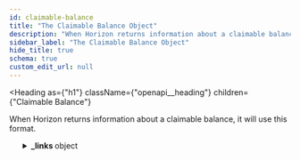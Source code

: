 ```yaml
---
id: claimable-balance
title: "The Claimable Balance Object"
description: "When Horizon returns information about a claimable balance, it will use this format."
sidebar_label: "The Claimable Balance Object"
hide_title: true
schema: true
custom_edit_url: null
---
```



<Heading
  as={"h1"}
  className={"openapi__heading"}
  children={"Claimable Balance"}
>
</Heading>



When Horizon returns information about a claimable balance, it will use this format.

<ul>
  <SchemaItem
    collapsible={true}
    className={"schemaItem"}
  >
    <details
      style={{}}
      className={"openapi-markdown__details"}
    >
      <summary
        style={{}}
      >
        <span
          className={"openapi-schema__container"}
        >
          <strong
            className={"openapi-schema__property"}
          >
            _links
          </strong><span
            className={"openapi-schema__name"}
          >
             object
          </span>
        </span>
      </summary><div
        style={{"marginLeft":"1rem"}}
      >
        <SchemaItem
          collapsible={true}
          className={"schemaItem"}
        >
          <details
            style={{}}
            className={"openapi-markdown__details"}
          >
            <summary
              style={{}}
            >
              <span
                className={"openapi-schema__container"}
              >
                <strong
                  className={"openapi-schema__property"}
                >
                  self
                </strong><span
                  className={"openapi-schema__name"}
                >
                   object
                </span><span
                  className={"openapi-schema__divider"}
                >
                  
                </span><span
                  className={"openapi-schema__required"}
                >
                  required
                </span>
              </span>
            </summary><div
              style={{"marginLeft":"1rem"}}
            >
              <SchemaItem
                collapsible={false}
                name={"href"}
                required={true}
                schemaName={"link"}
                qualifierMessage={undefined}
                schema={{"type":"string","format":"link"}}
              >
                
              </SchemaItem><SchemaItem
                collapsible={false}
                name={"templated"}
                required={false}
                schemaName={"boolean"}
                qualifierMessage={undefined}
                schema={{"type":"boolean"}}
              >
                
              </SchemaItem>
            </div>
          </details>
        </SchemaItem><SchemaItem
          collapsible={true}
          className={"schemaItem"}
        >
          <details
            style={{}}
            className={"openapi-markdown__details"}
          >
            <summary
              style={{}}
            >
              <span
                className={"openapi-schema__container"}
              >
                <strong
                  className={"openapi-schema__property"}
                >
                  transactions
                </strong><span
                  className={"openapi-schema__name"}
                >
                   object
                </span><span
                  className={"openapi-schema__divider"}
                >
                  
                </span><span
                  className={"openapi-schema__required"}
                >
                  required
                </span>
              </span>
            </summary><div
              style={{"marginLeft":"1rem"}}
            >
              <SchemaItem
                collapsible={false}
                name={"href"}
                required={true}
                schemaName={"link"}
                qualifierMessage={undefined}
                schema={{"type":"string","format":"link"}}
              >
                
              </SchemaItem><SchemaItem
                collapsible={false}
                name={"templated"}
                required={false}
                schemaName={"boolean"}
                qualifierMessage={undefined}
                schema={{"type":"boolean"}}
              >
                
              </SchemaItem>
            </div>
          </details>
        </SchemaItem><SchemaItem
          collapsible={true}
          className={"schemaItem"}
        >
          <details
            style={{}}
            className={"openapi-markdown__details"}
          >
            <summary
              style={{}}
            >
              <span
                className={"openapi-schema__container"}
              >
                <strong
                  className={"openapi-schema__property"}
                >
                  operations
                </strong><span
                  className={"openapi-schema__name"}
                >
                   object
                </span><span
                  className={"openapi-schema__divider"}
                >
                  
                </span><span
                  className={"openapi-schema__required"}
                >
                  required
                </span>
              </span>
            </summary><div
              style={{"marginLeft":"1rem"}}
            >
              <SchemaItem
                collapsible={false}
                name={"href"}
                required={true}
                schemaName={"link"}
                qualifierMessage={undefined}
                schema={{"type":"string","format":"link"}}
              >
                
              </SchemaItem><SchemaItem
                collapsible={false}
                name={"templated"}
                required={false}
                schemaName={"boolean"}
                qualifierMessage={undefined}
                schema={{"type":"boolean"}}
              >
                
              </SchemaItem>
            </div>
          </details>
        </SchemaItem>
      </div>
    </details>
  </SchemaItem><SchemaItem
    collapsible={false}
    name={"id"}
    required={true}
    schemaName={"id (string)"}
    qualifierMessage={undefined}
    schema={{"type":"string","title":"id","description":"A unique identifier for this claimable balance."}}
  >
    
  </SchemaItem><SchemaItem
    collapsible={false}
    name={"asset"}
    required={true}
    schemaName={"string"}
    qualifierMessage={undefined}
    schema={{"type":"string","description":"The asset available to be claimed in the [SEP-11 form](https://github.com/stellar/stellar-protocol/blob/0c675fb3a482183dcf0f5db79c12685acf82a95c/ecosystem/sep-0011.md#values) `asset_code:issuing_address` or `native` (for XLM)."}}
  >
    
  </SchemaItem><SchemaItem
    collapsible={false}
    name={"amount"}
    required={true}
    schemaName={"string"}
    qualifierMessage={undefined}
    schema={{"type":"string","description":"The amount of `asset` that can be claimed."}}
  >
    
  </SchemaItem><SchemaItem
    collapsible={false}
    name={"sponsor"}
    required={false}
    schemaName={"address (string)"}
    qualifierMessage={"**Possible values:** Value must match regular expression `G[A-Z0-9]{55}`"}
    schema={{"type":"string","pattern":"G[A-Z0-9]{55}","title":"address","description":"The account id of the sponsor who is paying the reserves for this claimable balance."}}
  >
    
  </SchemaItem><SchemaItem
    collapsible={false}
    name={"last_modified_ledger"}
    required={true}
    schemaName={"uint32"}
    qualifierMessage={undefined}
    schema={{"type":"integer","format":"uint32","title":"last_modified_ledger","description":"The sequence number of the last ledger in which this claimable balance was modified."}}
  >
    
  </SchemaItem><SchemaItem
    collapsible={false}
    name={"last_modified_time"}
    required={true}
    schemaName={"last_modified_time (string)"}
    qualifierMessage={undefined}
    schema={{"type":"string","description":"An ISO 8601 formatted string of last modification time.","title":"last_modified_time"}}
  >
    
  </SchemaItem><SchemaItem
    collapsible={true}
    className={"schemaItem"}
  >
    <details
      style={{}}
      className={"openapi-markdown__details"}
    >
      <summary
        style={{}}
      >
        <span
          className={"openapi-schema__container"}
        >
          <strong
            className={"openapi-schema__property"}
          >
            claimants
          </strong><span
            className={"openapi-schema__name"}
          >
             object[]
          </span>
        </span>
      </summary><div
        style={{"marginLeft":"1rem"}}
      >
        <div
          style={{"marginTop":".5rem","marginBottom":".5rem"}}
        >
          
          
          The list of entries which could claim the claimable balance.
          
          
        </div><li>
          <div
            style={{"fontSize":"var(--ifm-code-font-size)","opacity":"0.6","marginLeft":"-.5rem","paddingBottom":".5rem"}}
          >
            Array [
          </div>
        </li><SchemaItem
          collapsible={false}
          name={"destination"}
          required={false}
          schemaName={"address (string)"}
          qualifierMessage={"**Possible values:** Value must match regular expression `G[A-Z0-9]{55}`"}
          schema={{"type":"string","pattern":"G[A-Z0-9]{55}","title":"address","description":"The account ID who can claim the balance."}}
        >
          
        </SchemaItem><SchemaItem
          collapsible={true}
          className={"schemaItem"}
        >
          <details
            style={{}}
            className={"openapi-markdown__details"}
          >
            <summary
              style={{}}
            >
              <span
                className={"openapi-schema__container"}
              >
                <strong
                  className={"openapi-schema__property"}
                >
                  predicate
                </strong><span
                  className={"openapi-schema__name"}
                >
                   object
                </span>
              </span>
            </summary><div
              style={{"marginLeft":"1rem"}}
            >
              <div
                style={{"marginTop":".5rem","marginBottom":".5rem"}}
              >
                
                
                The condition which must be satisfied so `destination` can claim the balance.
                
                
              </div><SchemaItem
                collapsible={false}
                name={"unconditional"}
                required={false}
                schemaName={"boolean"}
                qualifierMessage={undefined}
                schema={{"type":"boolean","description":"If true it means this clause of the condition is always satisfied."}}
              >
                
              </SchemaItem><SchemaItem
                collapsible={false}
                name={"abs_before"}
                required={false}
                schemaName={"string"}
                qualifierMessage={undefined}
                schema={{"type":"string","description":"A customized ISO 8601 formatted string representing a deadline for when the claimable balance can be claimed. If the balance is claimed before the date then this clause of the condition is satisfied. The format of this date string is a custom extension on top of ISO 8601 format. It allows for years to be outside the 0000-9999 range. The dates are derived from a unix epoch value in range of signed 64 bit integer. This means the date expresses a much larger calendar range of 292277026596 years into future and -292471206707 years back in past. This custom extension format will add a `+` prefix on values that go beyond year 9999 into the future and for years that are prior to year 0 (B.C.E. per Gregorian calendar) it will add prefix of `-`.","examples":["2022-02-10T15:30:22Z","+39121901036-03-29T15:30:22Z","-7025-12-23T00:00:00Z"]}}
              >
                
              </SchemaItem><SchemaItem
                collapsible={false}
                name={"abs_before_epoch"}
                required={false}
                schemaName={"string"}
                qualifierMessage={undefined}
                schema={{"type":"string","description":"A Unix epoch value in seconds representing the same deadline date for when the claimable balance can be claimed. It is the same date/time value that `absBefore` represents, just expressed in integral unix epoch seconds within the range of a signed 64bit integer."}}
              >
                
              </SchemaItem><SchemaItem
                collapsible={false}
                name={"rel_before"}
                required={false}
                schemaName={"string"}
                qualifierMessage={undefined}
                schema={{"type":"string","description":"A relative deadline for when the claimable balance can be claimed. The value represents the number of seconds since the close time of the ledger which created the claimable balance. (i.e., the claimant must claim this balance before `n` seconds have passed since the balance was created.)"}}
              >
                
              </SchemaItem><SchemaItem
                collapsible={true}
                className={"schemaItem"}
              >
                <details
                  style={{}}
                  className={"openapi-markdown__details"}
                >
                  <summary
                    style={{}}
                  >
                    <span
                      className={"openapi-schema__container"}
                    >
                      <strong
                        className={"openapi-schema__property"}
                      >
                        and
                      </strong><span
                        className={"openapi-schema__name"}
                      >
                         object[]
                      </span>
                    </span>
                  </summary><div
                    style={{"marginLeft":"1rem"}}
                  >
                    <div
                      style={{"marginTop":".5rem","marginBottom":".5rem"}}
                    >
                      
                      
                      **Possible values:** `>= 2`, `<= 2`
                      
                      
                    </div><div
                      style={{"marginTop":".5rem","marginBottom":".5rem"}}
                    >
                      
                      
                      The array will always contain two elements which also are predicates. This clause of the condition is satisfied if both of the two elements in the array are satisfied.
                      
                      
                    </div><li>
                      <div
                        style={{"fontSize":"var(--ifm-code-font-size)","opacity":"0.6","marginLeft":"-.5rem","paddingBottom":".5rem"}}
                      >
                        Array [
                      </div>
                    </li><SchemaItem
                      collapsible={false}
                      name={"unconditional"}
                      required={false}
                      schemaName={"boolean"}
                      qualifierMessage={undefined}
                      schema={{"type":"boolean","description":"If true it means this clause of the condition is always satisfied."}}
                    >
                      
                    </SchemaItem><SchemaItem
                      collapsible={false}
                      name={"abs_before"}
                      required={false}
                      schemaName={"string"}
                      qualifierMessage={undefined}
                      schema={{"type":"string","description":"A customized ISO 8601 formatted string representing a deadline for when the claimable balance can be claimed. If the balance is claimed before the date then this clause of the condition is satisfied. The format of this date string is a custom extension on top of ISO 8601 format. It allows for years to be outside the 0000-9999 range. The dates are derived from a unix epoch value in range of signed 64 bit integer. This means the date expresses a much larger calendar range of 292277026596 years into future and -292471206707 years back in past. This custom extension format will add a `+` prefix on values that go beyond year 9999 into the future and for years that are prior to year 0 (B.C.E. per Gregorian calendar) it will add prefix of `-`.","examples":["2022-02-10T15:30:22Z","+39121901036-03-29T15:30:22Z","-7025-12-23T00:00:00Z"]}}
                    >
                      
                    </SchemaItem><SchemaItem
                      collapsible={false}
                      name={"abs_before_epoch"}
                      required={false}
                      schemaName={"string"}
                      qualifierMessage={undefined}
                      schema={{"type":"string","description":"A Unix epoch value in seconds representing the same deadline date for when the claimable balance can be claimed. It is the same date/time value that `absBefore` represents, just expressed in integral unix epoch seconds within the range of a signed 64bit integer."}}
                    >
                      
                    </SchemaItem><SchemaItem
                      collapsible={false}
                      name={"rel_before"}
                      required={false}
                      schemaName={"string"}
                      qualifierMessage={undefined}
                      schema={{"type":"string","description":"A relative deadline for when the claimable balance can be claimed. The value represents the number of seconds since the close time of the ledger which created the claimable balance. (i.e., the claimant must claim this balance before `n` seconds have passed since the balance was created.)"}}
                    >
                      
                    </SchemaItem><SchemaItem
                      collapsible={true}
                      className={"schemaItem"}
                    >
                      <details
                        style={{}}
                        className={"openapi-markdown__details"}
                      >
                        <summary
                          style={{}}
                        >
                          <span
                            className={"openapi-schema__container"}
                          >
                            <strong
                              className={"openapi-schema__property"}
                            >
                              and
                            </strong><span
                              className={"openapi-schema__name"}
                            >
                               object[]
                            </span>
                          </span>
                        </summary><div
                          style={{"marginLeft":"1rem"}}
                        >
                          <div
                            style={{"marginTop":".5rem","marginBottom":".5rem"}}
                          >
                            
                            
                            **Possible values:** `>= 2`, `<= 2`
                            
                            
                          </div><div
                            style={{"marginTop":".5rem","marginBottom":".5rem"}}
                          >
                            
                            
                            The array will always contain two elements which also are predicates. This clause of the condition is satisfied if both of the two elements in the array are satisfied.
                            
                            
                          </div><li>
                            <div
                              style={{"fontSize":"var(--ifm-code-font-size)","opacity":"0.6","marginLeft":"-.5rem","paddingBottom":".5rem"}}
                            >
                              Array [
                            </div>
                          </li><SchemaItem
                            collapsible={false}
                            name={"abs_before"}
                            required={false}
                            schemaName={"string"}
                            qualifierMessage={undefined}
                            schema={{"type":"string","description":"A customized ISO 8601 formatted string representing a deadline for when the claimable balance can be claimed. If the balance is claimed before the date then this clause of the condition is satisfied. The format of this date string is a custom extension on top of ISO 8601 format. It allows for years to be outside the 0000-9999 range. The dates are derived from a unix epoch value in range of signed 64 bit integer. This means the date expresses a much larger calendar range of 292277026596 years into future and -292471206707 years back in past. This custom extension format will add a `+` prefix on values that go beyond year 9999 into the future and for years that are prior to year 0 (B.C.E. per Gregorian calendar) it will add prefix of `-`.","examples":["2022-02-10T15:30:22Z","+39121901036-03-29T15:30:22Z","-7025-12-23T00:00:00Z"]}}
                          >
                            
                          </SchemaItem><SchemaItem
                            collapsible={false}
                            name={"abs_before_epoch"}
                            required={false}
                            schemaName={"string"}
                            qualifierMessage={undefined}
                            schema={{"type":"string","description":"A Unix epoch value in seconds representing the same deadline date for when the claimable balance can be claimed. It is the same date/time value that `absBefore` represents, just expressed in integral unix epoch seconds within the range of a signed 64bit integer."}}
                          >
                            
                          </SchemaItem><SchemaItem
                            collapsible={false}
                            name={"rel_before"}
                            required={false}
                            schemaName={"string"}
                            qualifierMessage={undefined}
                            schema={{"type":"string","description":"A relative deadline for when the claimable balance can be claimed. The value represents the number of seconds since the close time of the ledger which created the claimable balance. (i.e., the claimant must claim this balance before `n` seconds have passed since the balance was created.)"}}
                          >
                            
                          </SchemaItem><li>
                            <div
                              style={{"fontSize":"var(--ifm-code-font-size)","opacity":"0.6","marginLeft":"-.5rem"}}
                            >
                              ]
                            </div>
                          </li>
                        </div>
                      </details>
                    </SchemaItem><SchemaItem
                      collapsible={true}
                      className={"schemaItem"}
                    >
                      <details
                        style={{}}
                        className={"openapi-markdown__details"}
                      >
                        <summary
                          style={{}}
                        >
                          <span
                            className={"openapi-schema__container"}
                          >
                            <strong
                              className={"openapi-schema__property"}
                            >
                              or
                            </strong><span
                              className={"openapi-schema__name"}
                            >
                               object[]
                            </span>
                          </span>
                        </summary><div
                          style={{"marginLeft":"1rem"}}
                        >
                          <div
                            style={{"marginTop":".5rem","marginBottom":".5rem"}}
                          >
                            
                            
                            **Possible values:** `>= 2`, `<= 2`
                            
                            
                          </div><div
                            style={{"marginTop":".5rem","marginBottom":".5rem"}}
                          >
                            
                            
                            The array will always contain two elements which also are predicates. This clause of the condition is satisfied if at least one of the two elements in the array are satisfied.
                            
                            
                          </div><li>
                            <div
                              style={{"fontSize":"var(--ifm-code-font-size)","opacity":"0.6","marginLeft":"-.5rem","paddingBottom":".5rem"}}
                            >
                              Array [
                            </div>
                          </li><SchemaItem
                            collapsible={false}
                            name={"abs_before"}
                            required={false}
                            schemaName={"string"}
                            qualifierMessage={undefined}
                            schema={{"type":"string","description":"A customized ISO 8601 formatted string representing a deadline for when the claimable balance can be claimed. If the balance is claimed before the date then this clause of the condition is satisfied. The format of this date string is a custom extension on top of ISO 8601 format. It allows for years to be outside the 0000-9999 range. The dates are derived from a unix epoch value in range of signed 64 bit integer. This means the date expresses a much larger calendar range of 292277026596 years into future and -292471206707 years back in past. This custom extension format will add a `+` prefix on values that go beyond year 9999 into the future and for years that are prior to year 0 (B.C.E. per Gregorian calendar) it will add prefix of `-`.","examples":["2022-02-10T15:30:22Z","+39121901036-03-29T15:30:22Z","-7025-12-23T00:00:00Z"]}}
                          >
                            
                          </SchemaItem><SchemaItem
                            collapsible={false}
                            name={"abs_before_epoch"}
                            required={false}
                            schemaName={"string"}
                            qualifierMessage={undefined}
                            schema={{"type":"string","description":"A Unix epoch value in seconds representing the same deadline date for when the claimable balance can be claimed. It is the same date/time value that `absBefore` represents, just expressed in integral unix epoch seconds within the range of a signed 64bit integer."}}
                          >
                            
                          </SchemaItem><SchemaItem
                            collapsible={false}
                            name={"rel_before"}
                            required={false}
                            schemaName={"string"}
                            qualifierMessage={undefined}
                            schema={{"type":"string","description":"A relative deadline for when the claimable balance can be claimed. The value represents the number of seconds since the close time of the ledger which created the claimable balance. (i.e., the claimant must claim this balance before `n` seconds have passed since the balance was created.)"}}
                          >
                            
                          </SchemaItem><li>
                            <div
                              style={{"fontSize":"var(--ifm-code-font-size)","opacity":"0.6","marginLeft":"-.5rem"}}
                            >
                              ]
                            </div>
                          </li>
                        </div>
                      </details>
                    </SchemaItem><SchemaItem
                      collapsible={true}
                      className={"schemaItem"}
                    >
                      <details
                        style={{}}
                        className={"openapi-markdown__details"}
                      >
                        <summary
                          style={{}}
                        >
                          <span
                            className={"openapi-schema__container"}
                          >
                            <strong
                              className={"openapi-schema__property"}
                            >
                              not
                            </strong><span
                              className={"openapi-schema__name"}
                            >
                               object
                            </span>
                          </span>
                        </summary><div
                          style={{"marginLeft":"1rem"}}
                        >
                          <div
                            style={{"marginTop":".5rem","marginBottom":".5rem"}}
                          >
                            
                            
                            The value is also a predicate. This clause of the condition is satisfied if the value is _not_ satisfied.
                            
                            
                          </div><SchemaItem
                            collapsible={false}
                            name={"abs_before"}
                            required={false}
                            schemaName={"string"}
                            qualifierMessage={undefined}
                            schema={{"type":"string","description":"A customized ISO 8601 formatted string representing a deadline for when the claimable balance can be claimed. If the balance is claimed before the date then this clause of the condition is satisfied. The format of this date string is a custom extension on top of ISO 8601 format. It allows for years to be outside the 0000-9999 range. The dates are derived from a unix epoch value in range of signed 64 bit integer. This means the date expresses a much larger calendar range of 292277026596 years into future and -292471206707 years back in past. This custom extension format will add a `+` prefix on values that go beyond year 9999 into the future and for years that are prior to year 0 (B.C.E. per Gregorian calendar) it will add prefix of `-`.","examples":["2022-02-10T15:30:22Z","+39121901036-03-29T15:30:22Z","-7025-12-23T00:00:00Z"]}}
                          >
                            
                          </SchemaItem><SchemaItem
                            collapsible={false}
                            name={"abs_before_epoch"}
                            required={false}
                            schemaName={"string"}
                            qualifierMessage={undefined}
                            schema={{"type":"string","description":"A Unix epoch value in seconds representing the same deadline date for when the claimable balance can be claimed. It is the same date/time value that `absBefore` represents, just expressed in integral unix epoch seconds within the range of a signed 64bit integer."}}
                          >
                            
                          </SchemaItem><SchemaItem
                            collapsible={false}
                            name={"rel_before"}
                            required={false}
                            schemaName={"string"}
                            qualifierMessage={undefined}
                            schema={{"type":"string","description":"A relative deadline for when the claimable balance can be claimed. The value represents the number of seconds since the close time of the ledger which created the claimable balance. (i.e., the claimant must claim this balance before `n` seconds have passed since the balance was created.)"}}
                          >
                            
                          </SchemaItem>
                        </div>
                      </details>
                    </SchemaItem><li>
                      <div
                        style={{"fontSize":"var(--ifm-code-font-size)","opacity":"0.6","marginLeft":"-.5rem"}}
                      >
                        ]
                      </div>
                    </li>
                  </div>
                </details>
              </SchemaItem><SchemaItem
                collapsible={true}
                className={"schemaItem"}
              >
                <details
                  style={{}}
                  className={"openapi-markdown__details"}
                >
                  <summary
                    style={{}}
                  >
                    <span
                      className={"openapi-schema__container"}
                    >
                      <strong
                        className={"openapi-schema__property"}
                      >
                        or
                      </strong><span
                        className={"openapi-schema__name"}
                      >
                         object[]
                      </span>
                    </span>
                  </summary><div
                    style={{"marginLeft":"1rem"}}
                  >
                    <div
                      style={{"marginTop":".5rem","marginBottom":".5rem"}}
                    >
                      
                      
                      **Possible values:** `>= 2`, `<= 2`
                      
                      
                    </div><div
                      style={{"marginTop":".5rem","marginBottom":".5rem"}}
                    >
                      
                      
                      The array will always contain two elements which also are predicates. This clause of the condition is satisfied if at least one of the two elements in the array are satisfied.
                      
                      
                    </div><li>
                      <div
                        style={{"fontSize":"var(--ifm-code-font-size)","opacity":"0.6","marginLeft":"-.5rem","paddingBottom":".5rem"}}
                      >
                        Array [
                      </div>
                    </li><SchemaItem
                      collapsible={false}
                      name={"unconditional"}
                      required={false}
                      schemaName={"boolean"}
                      qualifierMessage={undefined}
                      schema={{"type":"boolean","description":"If true it means this clause of the condition is always satisfied."}}
                    >
                      
                    </SchemaItem><SchemaItem
                      collapsible={false}
                      name={"abs_before"}
                      required={false}
                      schemaName={"string"}
                      qualifierMessage={undefined}
                      schema={{"type":"string","description":"A customized ISO 8601 formatted string representing a deadline for when the claimable balance can be claimed. If the balance is claimed before the date then this clause of the condition is satisfied. The format of this date string is a custom extension on top of ISO 8601 format. It allows for years to be outside the 0000-9999 range. The dates are derived from a unix epoch value in range of signed 64 bit integer. This means the date expresses a much larger calendar range of 292277026596 years into future and -292471206707 years back in past. This custom extension format will add a `+` prefix on values that go beyond year 9999 into the future and for years that are prior to year 0 (B.C.E. per Gregorian calendar) it will add prefix of `-`.","examples":["2022-02-10T15:30:22Z","+39121901036-03-29T15:30:22Z","-7025-12-23T00:00:00Z"]}}
                    >
                      
                    </SchemaItem><SchemaItem
                      collapsible={false}
                      name={"abs_before_epoch"}
                      required={false}
                      schemaName={"string"}
                      qualifierMessage={undefined}
                      schema={{"type":"string","description":"A Unix epoch value in seconds representing the same deadline date for when the claimable balance can be claimed. It is the same date/time value that `absBefore` represents, just expressed in integral unix epoch seconds within the range of a signed 64bit integer."}}
                    >
                      
                    </SchemaItem><SchemaItem
                      collapsible={false}
                      name={"rel_before"}
                      required={false}
                      schemaName={"string"}
                      qualifierMessage={undefined}
                      schema={{"type":"string","description":"A relative deadline for when the claimable balance can be claimed. The value represents the number of seconds since the close time of the ledger which created the claimable balance. (i.e., the claimant must claim this balance before `n` seconds have passed since the balance was created.)"}}
                    >
                      
                    </SchemaItem><SchemaItem
                      collapsible={true}
                      className={"schemaItem"}
                    >
                      <details
                        style={{}}
                        className={"openapi-markdown__details"}
                      >
                        <summary
                          style={{}}
                        >
                          <span
                            className={"openapi-schema__container"}
                          >
                            <strong
                              className={"openapi-schema__property"}
                            >
                              and
                            </strong><span
                              className={"openapi-schema__name"}
                            >
                               object[]
                            </span>
                          </span>
                        </summary><div
                          style={{"marginLeft":"1rem"}}
                        >
                          <div
                            style={{"marginTop":".5rem","marginBottom":".5rem"}}
                          >
                            
                            
                            **Possible values:** `>= 2`, `<= 2`
                            
                            
                          </div><div
                            style={{"marginTop":".5rem","marginBottom":".5rem"}}
                          >
                            
                            
                            The array will always contain two elements which also are predicates. This clause of the condition is satisfied if both of the two elements in the array are satisfied.
                            
                            
                          </div><li>
                            <div
                              style={{"fontSize":"var(--ifm-code-font-size)","opacity":"0.6","marginLeft":"-.5rem","paddingBottom":".5rem"}}
                            >
                              Array [
                            </div>
                          </li><SchemaItem
                            collapsible={false}
                            name={"abs_before"}
                            required={false}
                            schemaName={"string"}
                            qualifierMessage={undefined}
                            schema={{"type":"string","description":"A customized ISO 8601 formatted string representing a deadline for when the claimable balance can be claimed. If the balance is claimed before the date then this clause of the condition is satisfied. The format of this date string is a custom extension on top of ISO 8601 format. It allows for years to be outside the 0000-9999 range. The dates are derived from a unix epoch value in range of signed 64 bit integer. This means the date expresses a much larger calendar range of 292277026596 years into future and -292471206707 years back in past. This custom extension format will add a `+` prefix on values that go beyond year 9999 into the future and for years that are prior to year 0 (B.C.E. per Gregorian calendar) it will add prefix of `-`.","examples":["2022-02-10T15:30:22Z","+39121901036-03-29T15:30:22Z","-7025-12-23T00:00:00Z"]}}
                          >
                            
                          </SchemaItem><SchemaItem
                            collapsible={false}
                            name={"abs_before_epoch"}
                            required={false}
                            schemaName={"string"}
                            qualifierMessage={undefined}
                            schema={{"type":"string","description":"A Unix epoch value in seconds representing the same deadline date for when the claimable balance can be claimed. It is the same date/time value that `absBefore` represents, just expressed in integral unix epoch seconds within the range of a signed 64bit integer."}}
                          >
                            
                          </SchemaItem><SchemaItem
                            collapsible={false}
                            name={"rel_before"}
                            required={false}
                            schemaName={"string"}
                            qualifierMessage={undefined}
                            schema={{"type":"string","description":"A relative deadline for when the claimable balance can be claimed. The value represents the number of seconds since the close time of the ledger which created the claimable balance. (i.e., the claimant must claim this balance before `n` seconds have passed since the balance was created.)"}}
                          >
                            
                          </SchemaItem><li>
                            <div
                              style={{"fontSize":"var(--ifm-code-font-size)","opacity":"0.6","marginLeft":"-.5rem"}}
                            >
                              ]
                            </div>
                          </li>
                        </div>
                      </details>
                    </SchemaItem><SchemaItem
                      collapsible={true}
                      className={"schemaItem"}
                    >
                      <details
                        style={{}}
                        className={"openapi-markdown__details"}
                      >
                        <summary
                          style={{}}
                        >
                          <span
                            className={"openapi-schema__container"}
                          >
                            <strong
                              className={"openapi-schema__property"}
                            >
                              or
                            </strong><span
                              className={"openapi-schema__name"}
                            >
                               object[]
                            </span>
                          </span>
                        </summary><div
                          style={{"marginLeft":"1rem"}}
                        >
                          <div
                            style={{"marginTop":".5rem","marginBottom":".5rem"}}
                          >
                            
                            
                            **Possible values:** `>= 2`, `<= 2`
                            
                            
                          </div><div
                            style={{"marginTop":".5rem","marginBottom":".5rem"}}
                          >
                            
                            
                            The array will always contain two elements which also are predicates. This clause of the condition is satisfied if at least one of the two elements in the array are satisfied.
                            
                            
                          </div><li>
                            <div
                              style={{"fontSize":"var(--ifm-code-font-size)","opacity":"0.6","marginLeft":"-.5rem","paddingBottom":".5rem"}}
                            >
                              Array [
                            </div>
                          </li><SchemaItem
                            collapsible={false}
                            name={"abs_before"}
                            required={false}
                            schemaName={"string"}
                            qualifierMessage={undefined}
                            schema={{"type":"string","description":"A customized ISO 8601 formatted string representing a deadline for when the claimable balance can be claimed. If the balance is claimed before the date then this clause of the condition is satisfied. The format of this date string is a custom extension on top of ISO 8601 format. It allows for years to be outside the 0000-9999 range. The dates are derived from a unix epoch value in range of signed 64 bit integer. This means the date expresses a much larger calendar range of 292277026596 years into future and -292471206707 years back in past. This custom extension format will add a `+` prefix on values that go beyond year 9999 into the future and for years that are prior to year 0 (B.C.E. per Gregorian calendar) it will add prefix of `-`.","examples":["2022-02-10T15:30:22Z","+39121901036-03-29T15:30:22Z","-7025-12-23T00:00:00Z"]}}
                          >
                            
                          </SchemaItem><SchemaItem
                            collapsible={false}
                            name={"abs_before_epoch"}
                            required={false}
                            schemaName={"string"}
                            qualifierMessage={undefined}
                            schema={{"type":"string","description":"A Unix epoch value in seconds representing the same deadline date for when the claimable balance can be claimed. It is the same date/time value that `absBefore` represents, just expressed in integral unix epoch seconds within the range of a signed 64bit integer."}}
                          >
                            
                          </SchemaItem><SchemaItem
                            collapsible={false}
                            name={"rel_before"}
                            required={false}
                            schemaName={"string"}
                            qualifierMessage={undefined}
                            schema={{"type":"string","description":"A relative deadline for when the claimable balance can be claimed. The value represents the number of seconds since the close time of the ledger which created the claimable balance. (i.e., the claimant must claim this balance before `n` seconds have passed since the balance was created.)"}}
                          >
                            
                          </SchemaItem><li>
                            <div
                              style={{"fontSize":"var(--ifm-code-font-size)","opacity":"0.6","marginLeft":"-.5rem"}}
                            >
                              ]
                            </div>
                          </li>
                        </div>
                      </details>
                    </SchemaItem><SchemaItem
                      collapsible={true}
                      className={"schemaItem"}
                    >
                      <details
                        style={{}}
                        className={"openapi-markdown__details"}
                      >
                        <summary
                          style={{}}
                        >
                          <span
                            className={"openapi-schema__container"}
                          >
                            <strong
                              className={"openapi-schema__property"}
                            >
                              not
                            </strong><span
                              className={"openapi-schema__name"}
                            >
                               object
                            </span>
                          </span>
                        </summary><div
                          style={{"marginLeft":"1rem"}}
                        >
                          <div
                            style={{"marginTop":".5rem","marginBottom":".5rem"}}
                          >
                            
                            
                            The value is also a predicate. This clause of the condition is satisfied if the value is _not_ satisfied.
                            
                            
                          </div><SchemaItem
                            collapsible={false}
                            name={"abs_before"}
                            required={false}
                            schemaName={"string"}
                            qualifierMessage={undefined}
                            schema={{"type":"string","description":"A customized ISO 8601 formatted string representing a deadline for when the claimable balance can be claimed. If the balance is claimed before the date then this clause of the condition is satisfied. The format of this date string is a custom extension on top of ISO 8601 format. It allows for years to be outside the 0000-9999 range. The dates are derived from a unix epoch value in range of signed 64 bit integer. This means the date expresses a much larger calendar range of 292277026596 years into future and -292471206707 years back in past. This custom extension format will add a `+` prefix on values that go beyond year 9999 into the future and for years that are prior to year 0 (B.C.E. per Gregorian calendar) it will add prefix of `-`.","examples":["2022-02-10T15:30:22Z","+39121901036-03-29T15:30:22Z","-7025-12-23T00:00:00Z"]}}
                          >
                            
                          </SchemaItem><SchemaItem
                            collapsible={false}
                            name={"abs_before_epoch"}
                            required={false}
                            schemaName={"string"}
                            qualifierMessage={undefined}
                            schema={{"type":"string","description":"A Unix epoch value in seconds representing the same deadline date for when the claimable balance can be claimed. It is the same date/time value that `absBefore` represents, just expressed in integral unix epoch seconds within the range of a signed 64bit integer."}}
                          >
                            
                          </SchemaItem><SchemaItem
                            collapsible={false}
                            name={"rel_before"}
                            required={false}
                            schemaName={"string"}
                            qualifierMessage={undefined}
                            schema={{"type":"string","description":"A relative deadline for when the claimable balance can be claimed. The value represents the number of seconds since the close time of the ledger which created the claimable balance. (i.e., the claimant must claim this balance before `n` seconds have passed since the balance was created.)"}}
                          >
                            
                          </SchemaItem>
                        </div>
                      </details>
                    </SchemaItem><li>
                      <div
                        style={{"fontSize":"var(--ifm-code-font-size)","opacity":"0.6","marginLeft":"-.5rem"}}
                      >
                        ]
                      </div>
                    </li>
                  </div>
                </details>
              </SchemaItem><SchemaItem
                collapsible={true}
                className={"schemaItem"}
              >
                <details
                  style={{}}
                  className={"openapi-markdown__details"}
                >
                  <summary
                    style={{}}
                  >
                    <span
                      className={"openapi-schema__container"}
                    >
                      <strong
                        className={"openapi-schema__property"}
                      >
                        not
                      </strong><span
                        className={"openapi-schema__name"}
                      >
                         object
                      </span>
                    </span>
                  </summary><div
                    style={{"marginLeft":"1rem"}}
                  >
                    <div
                      style={{"marginTop":".5rem","marginBottom":".5rem"}}
                    >
                      
                      
                      The value is also a predicate. This clause of the condition is satisfied if the value is _not_ satisfied.
                      
                      
                    </div><SchemaItem
                      collapsible={false}
                      name={"unconditional"}
                      required={false}
                      schemaName={"boolean"}
                      qualifierMessage={undefined}
                      schema={{"type":"boolean","description":"If true it means this clause of the condition is always satisfied."}}
                    >
                      
                    </SchemaItem><SchemaItem
                      collapsible={false}
                      name={"abs_before"}
                      required={false}
                      schemaName={"string"}
                      qualifierMessage={undefined}
                      schema={{"type":"string","description":"A customized ISO 8601 formatted string representing a deadline for when the claimable balance can be claimed. If the balance is claimed before the date then this clause of the condition is satisfied. The format of this date string is a custom extension on top of ISO 8601 format. It allows for years to be outside the 0000-9999 range. The dates are derived from a unix epoch value in range of signed 64 bit integer. This means the date expresses a much larger calendar range of 292277026596 years into future and -292471206707 years back in past. This custom extension format will add a `+` prefix on values that go beyond year 9999 into the future and for years that are prior to year 0 (B.C.E. per Gregorian calendar) it will add prefix of `-`.","examples":["2022-02-10T15:30:22Z","+39121901036-03-29T15:30:22Z","-7025-12-23T00:00:00Z"]}}
                    >
                      
                    </SchemaItem><SchemaItem
                      collapsible={false}
                      name={"abs_before_epoch"}
                      required={false}
                      schemaName={"string"}
                      qualifierMessage={undefined}
                      schema={{"type":"string","description":"A Unix epoch value in seconds representing the same deadline date for when the claimable balance can be claimed. It is the same date/time value that `absBefore` represents, just expressed in integral unix epoch seconds within the range of a signed 64bit integer."}}
                    >
                      
                    </SchemaItem><SchemaItem
                      collapsible={false}
                      name={"rel_before"}
                      required={false}
                      schemaName={"string"}
                      qualifierMessage={undefined}
                      schema={{"type":"string","description":"A relative deadline for when the claimable balance can be claimed. The value represents the number of seconds since the close time of the ledger which created the claimable balance. (i.e., the claimant must claim this balance before `n` seconds have passed since the balance was created.)"}}
                    >
                      
                    </SchemaItem><SchemaItem
                      collapsible={true}
                      className={"schemaItem"}
                    >
                      <details
                        style={{}}
                        className={"openapi-markdown__details"}
                      >
                        <summary
                          style={{}}
                        >
                          <span
                            className={"openapi-schema__container"}
                          >
                            <strong
                              className={"openapi-schema__property"}
                            >
                              and
                            </strong><span
                              className={"openapi-schema__name"}
                            >
                               object[]
                            </span>
                          </span>
                        </summary><div
                          style={{"marginLeft":"1rem"}}
                        >
                          <div
                            style={{"marginTop":".5rem","marginBottom":".5rem"}}
                          >
                            
                            
                            **Possible values:** `>= 2`, `<= 2`
                            
                            
                          </div><div
                            style={{"marginTop":".5rem","marginBottom":".5rem"}}
                          >
                            
                            
                            The array will always contain two elements which also are predicates. This clause of the condition is satisfied if both of the two elements in the array are satisfied.
                            
                            
                          </div><li>
                            <div
                              style={{"fontSize":"var(--ifm-code-font-size)","opacity":"0.6","marginLeft":"-.5rem","paddingBottom":".5rem"}}
                            >
                              Array [
                            </div>
                          </li><SchemaItem
                            collapsible={false}
                            name={"abs_before"}
                            required={false}
                            schemaName={"string"}
                            qualifierMessage={undefined}
                            schema={{"type":"string","description":"A customized ISO 8601 formatted string representing a deadline for when the claimable balance can be claimed. If the balance is claimed before the date then this clause of the condition is satisfied. The format of this date string is a custom extension on top of ISO 8601 format. It allows for years to be outside the 0000-9999 range. The dates are derived from a unix epoch value in range of signed 64 bit integer. This means the date expresses a much larger calendar range of 292277026596 years into future and -292471206707 years back in past. This custom extension format will add a `+` prefix on values that go beyond year 9999 into the future and for years that are prior to year 0 (B.C.E. per Gregorian calendar) it will add prefix of `-`.","examples":["2022-02-10T15:30:22Z","+39121901036-03-29T15:30:22Z","-7025-12-23T00:00:00Z"]}}
                          >
                            
                          </SchemaItem><SchemaItem
                            collapsible={false}
                            name={"abs_before_epoch"}
                            required={false}
                            schemaName={"string"}
                            qualifierMessage={undefined}
                            schema={{"type":"string","description":"A Unix epoch value in seconds representing the same deadline date for when the claimable balance can be claimed. It is the same date/time value that `absBefore` represents, just expressed in integral unix epoch seconds within the range of a signed 64bit integer."}}
                          >
                            
                          </SchemaItem><SchemaItem
                            collapsible={false}
                            name={"rel_before"}
                            required={false}
                            schemaName={"string"}
                            qualifierMessage={undefined}
                            schema={{"type":"string","description":"A relative deadline for when the claimable balance can be claimed. The value represents the number of seconds since the close time of the ledger which created the claimable balance. (i.e., the claimant must claim this balance before `n` seconds have passed since the balance was created.)"}}
                          >
                            
                          </SchemaItem><li>
                            <div
                              style={{"fontSize":"var(--ifm-code-font-size)","opacity":"0.6","marginLeft":"-.5rem"}}
                            >
                              ]
                            </div>
                          </li>
                        </div>
                      </details>
                    </SchemaItem><SchemaItem
                      collapsible={true}
                      className={"schemaItem"}
                    >
                      <details
                        style={{}}
                        className={"openapi-markdown__details"}
                      >
                        <summary
                          style={{}}
                        >
                          <span
                            className={"openapi-schema__container"}
                          >
                            <strong
                              className={"openapi-schema__property"}
                            >
                              or
                            </strong><span
                              className={"openapi-schema__name"}
                            >
                               object[]
                            </span>
                          </span>
                        </summary><div
                          style={{"marginLeft":"1rem"}}
                        >
                          <div
                            style={{"marginTop":".5rem","marginBottom":".5rem"}}
                          >
                            
                            
                            **Possible values:** `>= 2`, `<= 2`
                            
                            
                          </div><div
                            style={{"marginTop":".5rem","marginBottom":".5rem"}}
                          >
                            
                            
                            The array will always contain two elements which also are predicates. This clause of the condition is satisfied if at least one of the two elements in the array are satisfied.
                            
                            
                          </div><li>
                            <div
                              style={{"fontSize":"var(--ifm-code-font-size)","opacity":"0.6","marginLeft":"-.5rem","paddingBottom":".5rem"}}
                            >
                              Array [
                            </div>
                          </li><SchemaItem
                            collapsible={false}
                            name={"abs_before"}
                            required={false}
                            schemaName={"string"}
                            qualifierMessage={undefined}
                            schema={{"type":"string","description":"A customized ISO 8601 formatted string representing a deadline for when the claimable balance can be claimed. If the balance is claimed before the date then this clause of the condition is satisfied. The format of this date string is a custom extension on top of ISO 8601 format. It allows for years to be outside the 0000-9999 range. The dates are derived from a unix epoch value in range of signed 64 bit integer. This means the date expresses a much larger calendar range of 292277026596 years into future and -292471206707 years back in past. This custom extension format will add a `+` prefix on values that go beyond year 9999 into the future and for years that are prior to year 0 (B.C.E. per Gregorian calendar) it will add prefix of `-`.","examples":["2022-02-10T15:30:22Z","+39121901036-03-29T15:30:22Z","-7025-12-23T00:00:00Z"]}}
                          >
                            
                          </SchemaItem><SchemaItem
                            collapsible={false}
                            name={"abs_before_epoch"}
                            required={false}
                            schemaName={"string"}
                            qualifierMessage={undefined}
                            schema={{"type":"string","description":"A Unix epoch value in seconds representing the same deadline date for when the claimable balance can be claimed. It is the same date/time value that `absBefore` represents, just expressed in integral unix epoch seconds within the range of a signed 64bit integer."}}
                          >
                            
                          </SchemaItem><SchemaItem
                            collapsible={false}
                            name={"rel_before"}
                            required={false}
                            schemaName={"string"}
                            qualifierMessage={undefined}
                            schema={{"type":"string","description":"A relative deadline for when the claimable balance can be claimed. The value represents the number of seconds since the close time of the ledger which created the claimable balance. (i.e., the claimant must claim this balance before `n` seconds have passed since the balance was created.)"}}
                          >
                            
                          </SchemaItem><li>
                            <div
                              style={{"fontSize":"var(--ifm-code-font-size)","opacity":"0.6","marginLeft":"-.5rem"}}
                            >
                              ]
                            </div>
                          </li>
                        </div>
                      </details>
                    </SchemaItem><SchemaItem
                      collapsible={true}
                      className={"schemaItem"}
                    >
                      <details
                        style={{}}
                        className={"openapi-markdown__details"}
                      >
                        <summary
                          style={{}}
                        >
                          <span
                            className={"openapi-schema__container"}
                          >
                            <strong
                              className={"openapi-schema__property"}
                            >
                              not
                            </strong><span
                              className={"openapi-schema__name"}
                            >
                               object
                            </span>
                          </span>
                        </summary><div
                          style={{"marginLeft":"1rem"}}
                        >
                          <div
                            style={{"marginTop":".5rem","marginBottom":".5rem"}}
                          >
                            
                            
                            The value is also a predicate. This clause of the condition is satisfied if the value is _not_ satisfied.
                            
                            
                          </div><SchemaItem
                            collapsible={false}
                            name={"abs_before"}
                            required={false}
                            schemaName={"string"}
                            qualifierMessage={undefined}
                            schema={{"type":"string","description":"A customized ISO 8601 formatted string representing a deadline for when the claimable balance can be claimed. If the balance is claimed before the date then this clause of the condition is satisfied. The format of this date string is a custom extension on top of ISO 8601 format. It allows for years to be outside the 0000-9999 range. The dates are derived from a unix epoch value in range of signed 64 bit integer. This means the date expresses a much larger calendar range of 292277026596 years into future and -292471206707 years back in past. This custom extension format will add a `+` prefix on values that go beyond year 9999 into the future and for years that are prior to year 0 (B.C.E. per Gregorian calendar) it will add prefix of `-`.","examples":["2022-02-10T15:30:22Z","+39121901036-03-29T15:30:22Z","-7025-12-23T00:00:00Z"]}}
                          >
                            
                          </SchemaItem><SchemaItem
                            collapsible={false}
                            name={"abs_before_epoch"}
                            required={false}
                            schemaName={"string"}
                            qualifierMessage={undefined}
                            schema={{"type":"string","description":"A Unix epoch value in seconds representing the same deadline date for when the claimable balance can be claimed. It is the same date/time value that `absBefore` represents, just expressed in integral unix epoch seconds within the range of a signed 64bit integer."}}
                          >
                            
                          </SchemaItem><SchemaItem
                            collapsible={false}
                            name={"rel_before"}
                            required={false}
                            schemaName={"string"}
                            qualifierMessage={undefined}
                            schema={{"type":"string","description":"A relative deadline for when the claimable balance can be claimed. The value represents the number of seconds since the close time of the ledger which created the claimable balance. (i.e., the claimant must claim this balance before `n` seconds have passed since the balance was created.)"}}
                          >
                            
                          </SchemaItem>
                        </div>
                      </details>
                    </SchemaItem>
                  </div>
                </details>
              </SchemaItem>
            </div>
          </details>
        </SchemaItem><li>
          <div
            style={{"fontSize":"var(--ifm-code-font-size)","opacity":"0.6","marginLeft":"-.5rem"}}
          >
            ]
          </div>
        </li>
      </div>
    </details>
  </SchemaItem><SchemaItem
    collapsible={false}
    name={"flags"}
    required={false}
    schemaName={"integer"}
    qualifierMessage={undefined}
    schema={{"type":"integer","description":"something"}}
  >
    
  </SchemaItem><SchemaItem
    collapsible={false}
    name={"paging_token"}
    required={true}
    schemaName={"paging_token (string)"}
    qualifierMessage={undefined}
    schema={{"type":"string","description":"A cursor value for use in [pagination](https://developers.stellar.org/network/horizon/api-reference/structure/pagination).","title":"paging_token"}}
  >
    
  </SchemaItem>
</ul>
            